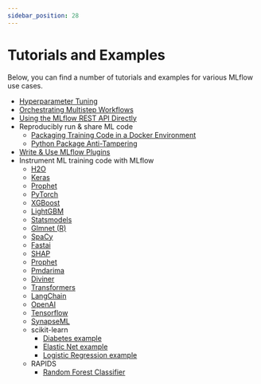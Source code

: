 ```yaml
---
sidebar_position: 28
---
```


# Tutorials and Examples

Below, you can find a number of tutorials and examples for various MLflow use cases.

- [Hyperparameter Tuning](https://github.com/mlflow/mlflow/tree/master/examples/hyperparam)
- [Orchestrating Multistep Workflows](https://github.com/mlflow/mlflow/tree/master/examples/multistep_workflow)
- [Using the MLflow REST API Directly](https://github.com/mlflow/mlflow/tree/master/examples/rest_api)
- Reproducibly run & share ML code
  - [Packaging Training Code in a Docker Environment](https://github.com/mlflow/mlflow/tree/master/examples/docker)
  - [Python Package Anti-Tampering](https://github.com/mlflow/mlflow/tree/master/examples/supply_chain_security)
- [Write & Use MLflow Plugins](/plugins#writing-your-own-mlflow-plugins)
- Instrument ML training code with MLflow
  - [H2O](https://github.com/mlflow/mlflow/tree/master/examples/h2o)
  - [Keras](https://github.com/mlflow/mlflow/tree/master/examples/keras)
  - [Prophet](https://github.com/mlflow/mlflow/tree/master/examples/prophet)
  - [PyTorch](https://github.com/mlflow/mlflow/tree/master/examples/pytorch)
  - [XGBoost](https://github.com/mlflow/mlflow/tree/master/examples/xgboost)
  - [LightGBM](https://github.com/mlflow/mlflow/tree/master/examples/lightgbm)
  - [Statsmodels](https://github.com/mlflow/mlflow/tree/master/examples/statsmodels)
  - [Glmnet (R)](https://github.com/mlflow/mlflow/tree/master/examples/r_wine)
  - [SpaCy](https://github.com/mlflow/mlflow/tree/master/examples/spacy)
  - [Fastai](https://github.com/mlflow/mlflow/tree/master/examples/fastai)
  - [SHAP](https://github.com/mlflow/mlflow/tree/master/examples/shap)
  - [Prophet](https://github.com/mlflow/mlflow/tree/master/examples/prophet)
  - [Pmdarima](https://github.com/mlflow/mlflow/tree/master/examples/pmdarima)
  - [Diviner](https://github.com/mlflow/mlflow/tree/master/examples/diviner)
  - [Transformers](https://github.com/mlflow/mlflow/tree/master/examples/transformers)
  - [LangChain](https://github.com/mlflow/mlflow/tree/master/examples/langchain)
  - [OpenAI](https://github.com/mlflow/mlflow/tree/master/examples/openai)
  - [Tensorflow](https://github.com/mlflow/mlflow/tree/master/examples/tensorflow)
  - [SynapseML](https://github.com/mlflow/mlflow/tree/master/examples/synapseml)
  - scikit-learn
    - [Diabetes example](https://github.com/mlflow/mlflow/tree/master/examples/sklearn_elasticnet_diabetes)
    - [Elastic Net example](https://github.com/mlflow/mlflow/tree/master/examples/sklearn_elasticnet_wine)
    - [Logistic Regression example](https://github.com/mlflow/mlflow/tree/master/examples/sklearn_logistic_regression)
  - RAPIDS
    - [Random Forest Classifier](https://github.com/mlflow/mlflow/tree/master/examples/rapids)
